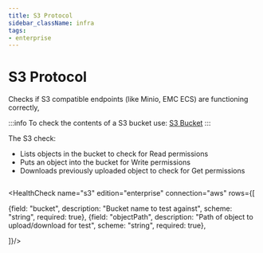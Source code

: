 ```yaml
---
title: S3 Protocol
sidebar_className: infra
tags:
- enterprise
---
```


# <Icon name="aws-s3" /> S3 Protocol

Checks if S3 compatible endpoints (like Minio, EMC ECS) are functioning correctly,

:::info
To check the contents of a S3 bucket use: [S3 Bucket](folder#s3)
:::

The S3 check:

- Lists objects in the bucket to check for Read permissions
- Puts an object into the bucket for Write permissions
- Downloads previously uploaded object to check for Get permissions


```yaml title="s3-protocol"  file=../../../modules/canary-checker/fixtures/aws/s3-protocol.yaml
```
<HealthCheck name="s3" edition="enterprise" connection="aws" rows={[

  {field: "bucket", description: "Bucket name to test against", scheme: "string", required: true},
  {field: "objectPath", description: "Path of object to upload/download for test", scheme: "string", required: true},

]}/>


